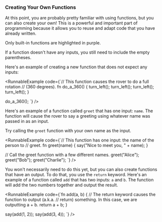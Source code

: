 
### Creating Your Own Functions

<YoutubeVideo embedId="KChh3VbnJFI" />

At this point, you are probably pretty familiar with using functions, but you
can also create your own! This is a powerful and important part of programming
because it allows you to reuse and adapt code that you have already written.

<Card type="tip">Only built-in functions are highlighted in purple.</Card>

<Card type="tip">If a function doesn't have any inputs, you still need to include the empty parentheses.</Card>

Here's an example of creating a new function that does not expect any inputs:

<RunnableExample
  code={`// This function causes the rover to do a full rotation
// (360 degrees).
fn do_a_360() {
  turn_left();
  turn_left();
  turn_left();
  turn_left();
}

do_a_360();
`}
/>

Here's an example of a function called `greet` that has one input:
`name`. The function will cause the rover to say a greeting using whatever
name was passed in as an input.

<Card type="try_it">Try calling the `greet` function with your own name as the input.</Card>

<RunnableExample
  code={`// This function has one input: the name of the person to
// greet.
fn greet(name) {
  say("Nice to meet you, " + name);
}

// Call the greet function with a few different names.
greet("Alice");
greet("Bob");
greet("Charlie");
`}
/>

You won't necessarily need to do this yet, but you can also create
functions that have an output. To do that, you use the `return` keyword. Here's
an example of a function called `add` that has two inputs: `a` and `b`. The
function will add the two numbers together and output the result.

<RunnableExample
  code={`fn add(a, b) {
  // The return keyword causes the function to output (a.k.a.
  // return) something. In this case, we are outputting a + b.
  return a + b;
}

say(add(1, 2));
say(add(3, 4));
`}
/>
